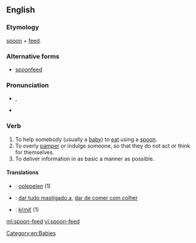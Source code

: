 ==English==

===Etymology===
[[spoon]] + [[feed]].

===Alternative forms===
* [[spoonfeed]]

===Pronunciation===
* {{IPA|/ˈspunˌfid/}}, {{X-SAMPA|/"spun%fid/}}
* {{hyphenation|spoon|feed}}

===Verb===
{{en-verb|spoon-feeds|spoon-feeding|spoon-fed}}

# To help somebody (usually a [[baby]]) to [[eat]] using a [[spoon]].
# To overly [[pamper]] or indulge someone, so that they do not act or think for themselves.
# To deliver information in as basic a manner as possible.

====Translations====
{{trans-top|to help somebody to eat using a spoon}}
{{trans-mid}}
{{trans-bottom}}

{{trans-top|to overly pamper or indulge someone}}
{{trans-mid}}
{{trans-bottom}}

{{trans-top|to deliver information in as basic a manner as possible}}
{{trans-mid}}
{{trans-bottom}}
{{checktrans-top}}

* {{ttbc|nl}}: [[oplepelen]] (1)
{{trans-mid}}
* {{ttbc|pt}}: [[dar tudo mastigado a]], [[dar de comer com colher]]
* {{ttbc|sk}}: [[kŕmiť]] (1)
{{trans-bottom}}

[[Category:en:Babies]]

[[ml:spoon-feed]]
[[vi:spoon-feed]]